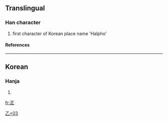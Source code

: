 ==Translingual==
===Han character===
{{Han char|rn=5|rad=乙|as=03|sn=4|four=|canj=一卜弓 (MYN)}}
# first character of Korean place name 'Halpho'
====References====
{{Han ref|kx=0084.071|dj=0171.030|hdz=10051.101|uh=4E64|ud=20068}}
----
==Korean==
===Hanja===
{{ko-hanja|hangeul=[[할]]|rv=hal|mr=hal}}
# {{defn|Korean}}


[[Category:Korean-only CJKV Characters|乙+03]]

[[fr:乤]]